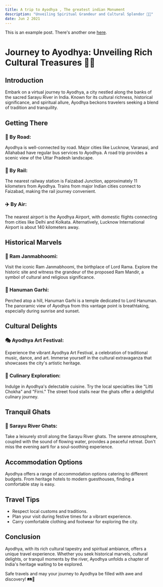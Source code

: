 ```yaml
---
title: A trip to Ayodhya , The greatest indian Monument
description: "Unveiling Spiritual Grandeur and Cultural Splendor 🏰🙏"
date: Jun 2 2021
---
```


This is an example post. There's another one [here](/posts/example-post).

# Journey to Ayodhya: Unveiling Rich Cultural Treasures 🏰✨

## Introduction

Embark on a virtual journey to Ayodhya, a city nestled along the banks of the sacred Sarayu River in India. Known for its cultural richness, historical significance, and spiritual allure, Ayodhya beckons travelers seeking a blend of tradition and tranquility.

## Getting There

### 🚗 By Road:
Ayodhya is well-connected by road. Major cities like Lucknow, Varanasi, and Allahabad have regular bus services to Ayodhya. A road trip provides a scenic view of the Uttar Pradesh landscape.

### 🚂 By Rail:
The nearest railway station is Faizabad Junction, approximately 11 kilometers from Ayodhya. Trains from major Indian cities connect to Faizabad, making the rail journey convenient.

### ✈️ By Air:
The nearest airport is the Ayodhya Airport, with domestic flights connecting from cities like Delhi and Kolkata. Alternatively, Lucknow International Airport is about 140 kilometers away.

## Historical Marvels

### 🕌 Ram Janmabhoomi:
Visit the iconic Ram Janmabhoomi, the birthplace of Lord Rama. Explore the historic site and witness the grandeur of the proposed Ram Mandir, a symbol of cultural and religious significance.

### 🕍 Hanuman Garhi:
Perched atop a hill, Hanuman Garhi is a temple dedicated to Lord Hanuman. The panoramic view of Ayodhya from this vantage point is breathtaking, especially during sunrise and sunset.

## Cultural Delights

### 🎭 Ayodhya Art Festival:
Experience the vibrant Ayodhya Art Festival, a celebration of traditional music, dance, and art. Immerse yourself in the cultural extravaganza that showcases the city's artistic heritage.

### 🍲 Culinary Exploration:
Indulge in Ayodhya's delectable cuisine. Try the local specialties like "Litti Chokha" and "Firni." The street food stalls near the ghats offer a delightful culinary journey.

## Tranquil Ghats

### 🌅 Sarayu River Ghats:
Take a leisurely stroll along the Sarayu River ghats. The serene atmosphere, coupled with the sound of flowing water, provides a peaceful retreat. Don't miss the evening aarti for a soul-soothing experience.

## Accommodation Options

Ayodhya offers a range of accommodation options catering to different budgets. From heritage hotels to modern guesthouses, finding a comfortable stay is easy.

## Travel Tips

- Respect local customs and traditions.
- Plan your visit during festive times for a vibrant experience.
- Carry comfortable clothing and footwear for exploring the city.

## Conclusion

Ayodhya, with its rich cultural tapestry and spiritual ambiance, offers a unique travel experience. Whether you seek historical marvels, cultural delights, or tranquil moments by the river, Ayodhya unfolds a chapter of India's heritage waiting to be explored.

Safe travels and may your journey to Ayodhya be filled with awe and discovery! 🛤️🌟

